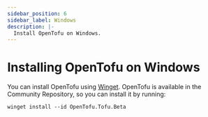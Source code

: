 ```yaml
---
sidebar_position: 6
sidebar_label: Windows
description: |-
  Install OpenTofu on Windows.
---
```


# Installing OpenTofu on Windows

You can install OpenTofu using [Winget](https://github.com/microsoft/winget-cli). OpenTofu is available in the Community Repository, so you can install it by running:

```
winget install --id OpenTofu.Tofu.Beta
```
